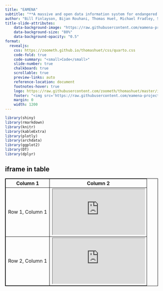 ```yaml
---
title: "EAMENA"
subtitle: "**A massive and open data information system for endangered archaeology and cultural heritage**"
author: "Bill Finlayson, Bijan Rouhani, Thomas Huet, Michael Fradley, Sayantani Neogi, Melisa Holloway, Andrew Wilson"
title-slide-attributes:
    data-background-image: "https://raw.githubusercontent.com/eamena-project/eamena-arches-dev/master/www/eamenaDB-bck.png"
    data-background-size: "80%"
    data-background-opacity: "0.5"
format:
  revealjs: 
    css: https://zoometh.github.io/thomashuet/css/quarto.css
    code-fold: true
    code-summary: "<small>Code</small>"
    slide-number: true
    chalkboard: true
    scrollable: true
    preview-links: auto
    reference-location: document
    footnotes-hover: true
    logo: https://raw.githubusercontent.com/zoometh/thomashuet/master/img/inst-uni-oxford_.png
    footer: "<img src='https://raw.githubusercontent.com/eamena-project/eamena-arches-dev/master/www/logo_black.png' style='height: 35px;vertical-align: middle;'> <https://github.com/eamena-project> GMPCA, Nice, 2023"
    margin: 0
    width: 1200
---
```


```r
library(shiny)
library(rmarkdown)
library(knitr)
library(kableExtra)
library(plotly)
library(archdata)
library(ggplot2)
library(DT)
library(dplyr)
```




## iframe in table

<html>
<head>
	<title>Iframe in Table Example</title>
	<style>
		table, th, td {
			border: 1px solid black;
			border-collapse: collapse;
		}
		iframe {
			width: 100%;
			height: 100%;
		}
	</style>
</head>
<body>
	<table>
		<tr>
			<th>Column 1</th>
			<th>Column 2</th>
		</tr>
		<tr>
			<td>Row 1, Column 1</td>
			<td><iframe src="https://www.iso.org/en/ics/01.140.20.html"></iframe></td>
		</tr>
		<tr>
			<td>Row 2, Column 1</td>
			<td><iframe src="https://www.youtube.com"></iframe></td>
		</tr>
	</table>
</body>
</html>

